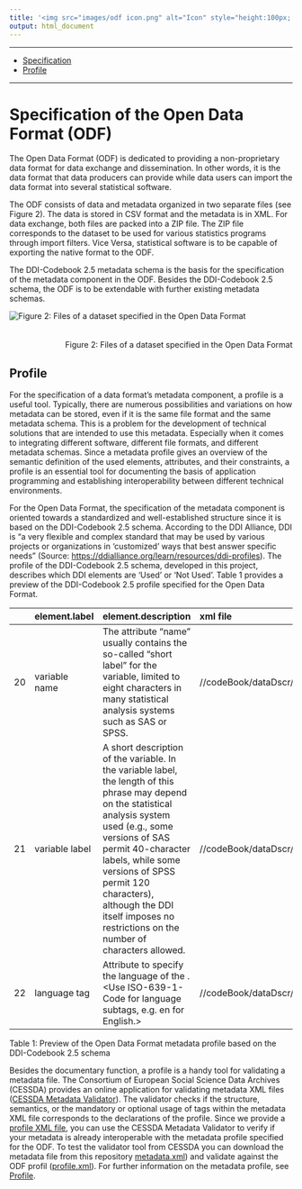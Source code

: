 ```yaml
---
title: '<img src="images/odf icon.png" alt="Icon" style="height:100px; vertical-align: middle;"/> <span style="font-size: 60px; color: #156082; font-weight: bold; position: relative; top: 10px;">Open Data Format</span>'
output: html_document
---
```


------------------------------------------------------------------------

-   [Specification](#specification)
-   [Profile](#profile)

------------------------------------------------------------------------

# Specification of the Open Data Format (ODF)

The Open Data Format (ODF) is dedicated to providing a non-proprietary data
format for data exchange and dissemination. In other words, it is the
data format that data producers can provide while data users can
import the data format into several statistical software.

The ODF consists of data and metadata organized in two
separate files (see Figure 2). The data is stored in CSV format and the
metadata is in XML. For data exchange, both files are packed into a ZIP
file. The ZIP file corresponds to the dataset to be used for various
statistics programs through import filters. Vice Versa, statistical
software is to be capable of exporting the native format to the
ODF.

The DDI-Codebook 2.5 metadata schema is the basis for the specification
of the metadata component in the ODF. Besides the
DDI-Codebook 2.5 schema, the ODF is to be extendable with
further existing metadata schemas.

<img src="images/img01.png" alt="Figure 2: Files of a dataset specified in the Open Data Format" style="margin-bottom: 20px;"><p style="text-align: right;">Figure 2: Files of a dataset specified in the Open Data Format</p>


## Profile

For the specification of a data format’s metadata component, a profile
is a useful tool. Typically, there are numerous possibilities and
variations on how metadata can be stored, even if it is the same file
format and the same metadata schema. This is a problem for the
development of technical solutions that are intended to use this
metadata. Especially when it comes to integrating different software,
different file formats, and different metadata schemas. Since a metadata
profile gives an overview of the semantic definition of the used
elements, attributes, and their constraints, a profile is an essential
tool for documenting the basis of application programming and
establishing interoperability between different technical environments.

For the Open Data Format, the specification of the metadata
component is oriented towards a standardized and well-established
structure since it is based on the DDI-Codebook 2.5 schema. According to
the DDI Alliance, DDI is “a very flexible and complex standard that may
be used by various projects or organizations in ‘customized’ ways that
best answer specific needs” (Source:
<https://ddialliance.org/learn/resources/ddi-profiles>). The profile of
the DDI-Codebook 2.5 schema, developed in this project, describes which
DDI elements are ‘Used’ or ‘Not Used’. Table 1 provides a preview of the
DDI-Codebook 2.5 profile specified for the Open Data Format.

|     | element.label  | element.description                                                                                                                                                                                                                                                                                                                       | xml file                             | xml\_classification                    |
|:----|:---------------|:------------------------------------------------------------------------------------------------------------------------------------------------------------------------------------------------------------------------------------------------------------------------------------------------------------------------------------------|:------------------------------------------|:---------------------------------------|
| 20  | variable name  | The attribute “name” usually contains the so-called “short label” for the variable, limited to eight characters in many statistical analysis systems such as SAS or SPSS.                                                                                                                                                                 | //codeBook/dataDscr/var\[@name\]          | mandatory if ‚var‘ element is present  |
| 21  | variable label | A short description of the variable. In the variable label, the length of this phrase may depend on the statistical analysis system used (e.g., some versions of SAS permit 40-character labels, while some versions of SPSS permit 120 characters), although the DDI itself imposes no restrictions on the number of characters allowed. | //codeBook/dataDscr/var/labl              | optional                               |
| 22  | language tag   | Attribute to specify the language of the <variable label>. &lt;Use ISO-639-1-Code for language subtags, e.g. en for English.&gt;                                                                                                                                                                                                          | //codeBook/dataDscr/var/labl\[@xml:lang\] | mandatory if ‚labl‘ element is present |

Table 1: Preview of the Open Data Format metadata profile based
on the DDI-Codebook 2.5 schema

Besides the documentary function, a profile is a handy tool for
validating a metadata file. The Consortium of European Social Science
Data Archives (CESSDA) provides an online application for validating
metadata XML files ([CESSDA Metadata
Validator](https://cmv.cessda.eu/#!validation)). The validator checks if
the structure, semantics, or the mandatory or optional usage of tags
within the metadata XML file corresponds to the declarations of the
profile. Since we provide a [profile XML
file](Profile/profile.xml), you can use the CESSDA
Metadata Validator to verify if your metadata is already interoperable
with the metadata profile specified for the ODF. To test
the validator tool from CESSDA you can download the metadata file from
this repository [metadata.xml](files/metadata.xml)) and
validate against the ODF profil
([profile.xml](files/profile.xml)). For further information on the 
metadata profile, see [Profile](profile.html).

<br><br>
